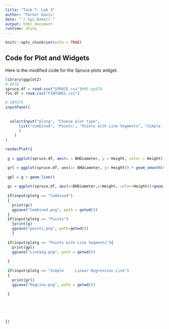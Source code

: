 ```yaml
---
title: "Task 7: Lab 3"
author: "Parker Davis"
date: "`r Sys.Date()`"
output: html_document
runtime: shiny
---
```


```r
knitr::opts_chunk$set(echo = TRUE)
```

## Code for Plot and Widgets

Here is the modified code for the Spruce plots widget. 

```r
library(ggplot2)
# DATA
spruce.df = read.csv("SPRUCE.csv")#MS pg478
fin.df = read.csv("FINTUBES.csv")

# INPUTS
inputPanel(
  
  
  selectInput("plotg", "Choose plot type",
      list("Combined", "Points", "Points with Line Segments", "Simple     Linear Regression Line"
      )
    )
)

renderPlot({
  
 g = ggplot(spruce.df, aes(x = BHDiameter, y = Height, color = Height)) + geom_point() 

 grl = ggplot(spruce.df, aes(x= BHDiameter, y= Height)) + geom_smooth(method="lm")
 
 gpl = g + geom_line()
 
 gc = ggplot(spruce.df, aes(x=BHDiameter,y=Height, color=Height))+geom_point() + geom_line()+ geom_smooth(method="lm")
 
 if(input$plotg == "Combined")
 {
   print(gc)
   ggsave("Combined.png", path = getwd())
 }
 if(input$plotg == "Points")
   {print(g)
   ggsave("points.png", path=getwd())
   } 
 
 if(input$plotg == "Points with Line Segments"){
   print(gpl)
   ggsave("LineSeg.png", path = getwd())
   
 }
 
 if(input$plotg == "Simple     Linear Regression Line")
 {
   print(grl)
   ggsave("RegLine.png", path = getwd())
   
 }

 

 
   
})
```
